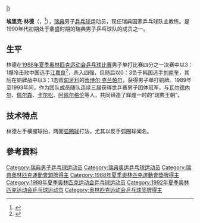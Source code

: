 {{Otheruses|other=名为埃里克·林德的其他人物|埃里克·林德 (帆船运动员)}}
{{noteTA|G1=Table Tennis}}
{{MedalTableTop}}
{{MedalSport | 男子[[乒乓球|乒乓球]]}}
{{MedalCountry | {{SWE}} }}
{{MedalCompetition|[[奥林匹克运动会乒乓球比赛|奥林匹克运动会]]}} 
{{MedalBronze| [[1988年夏季奥林匹克运动会乒乓球比赛|1988年 汉城]] | 男子单打}} 
{{MedalCompetition | [[世界乒乓球锦标赛|世界乒乓球锦标赛]]}} 
{{MedalSilver| [[1983年世界乒乓球锦标赛|1983年 东京]]|男子团体}} 
{{MedalSilver| [[1985年世界乒乓球锦标赛|1985年 哥德堡]]|男子团体}} 
{{MedalSilver| [[1987年世界乒乓球锦标赛|1987年 新德里]]|男子团体}} 
{{MedalGold| [[1989年世界乒乓球锦标赛|1989年 多特蒙德]]|男子团体}} 
{{MedalGold| [[1991年世界乒乓球锦标赛|1991年 千叶]]|男子团体}}
{{MedalBronze| [[1991年世界乒乓球锦标赛|1991年 千叶]]|男子双打}} 
{{MedalGold| [[1993年世界乒乓球锦标赛|1993年 哥特堡]]|男子团体}} 
{{MedalSilver| [[1995年世界乒乓球锦标赛|1995年 天津]] |男子团体}} 
{{MedalBronze| [[1995年世界乒乓球锦标赛|1995年 天津]] | 混合双打}} 
{{MedalCompetition | [[乒乓球世界杯|乒乓球世界杯]]}} 
{{MedalGold| 1990年 千叶 | 男子团体}} 
{{MedalSilver| 1991年 巴塞罗那 | 男子团体}} 
{{MedalCompetition | 欧洲乒乓球锦标赛}} 
{{MedalGold| 1980年 伯尔尼 | 男子团体}}
{{MedalBronze| 1982年 布达佩斯 | 男子双打}}
{{MedalSilver| 1984年 莫斯科 | 男子双打}} 
{{MedalGold| 1986年 布拉格 | 男子团体}} 
{{MedalGold| 1986年 布拉格 | 男子双打}}
{{MedalGold| 1988年 巴黎 | 男子团体}} 
{{MedalBronze| 1988年 巴黎 | 男子双打}}
{{MedalGold| 1990年 哥特堡 | 男子团体}} 
{{MedalGold| 1992年 斯图加特 | 男子团体}} 
{{MedalGold| 1992年 斯图加特 | 男子双打}}
{{MedalSilver| 1994年 伯明翰 | 男子团体}} 
{{MedalGold| 1996年 布拉迪斯拉发 | 男子团体}}
{{MedalSilver| 1998年 埃因霍温 | 混合双打}} 
|}

'''埃里克·林德'''（{{lang-sv|Erik Lindh}}，{{bd|1964年|5月24日|catIdx=Lindh, Erik}}<ref>{{Cite web |url=http://www.databaseolympics.com/players/playerpage.htm?ilkid=LINDHERI01 |title=Erick Lindh |accessdate=2008-08-03 |archive-date=2007-09-30 |archive-url=https://web.archive.org/web/20070930051845/http://www.databaseolympics.com/players/playerpage.htm?ilkid=LINDHERI01 |dead-url=no }}</ref>），[[瑞典|瑞典]]男子[[乒乓球|乒乓球]]运动员，现任瑞典国家乒乓球队主教练。是1990年代初期处于鼎盛时期的瑞典男子乒乓球队的成员之一。

== 生平 ==
林德在[[1988年夏季奥林匹克运动会乒乓球比赛|1988年夏季奥林匹克运动会乒乓球比赛]]男子单打比赛四分之一决赛中以3：1爆冷击败中国选手[[江嘉良|江嘉良]]<ref>{{Cite web |url=http://v.youku.com/v_show/id_XMjA1ODM2NDA=.html |title=1988年汉城奥运会乒乓球男子单打四分之一决赛 林德vs江嘉良 |accessdate=2013-02-13 |archive-date=2020-06-06 |archive-url=https://web.archive.org/web/20200606204847/https://v.youku.com/v_show/id_XMjA1ODM2NDA=.html |dead-url=no }}</ref>，杀入四强，但随后以0：3负于韩国选手[[刘南奎|刘南奎]]，其后在铜牌战中以3：1击败[[匈牙利|匈牙利]]的[[蒂博尔·克兰帕尔|蒂博尔·克兰帕尔]]，获得男子单打铜牌。1989年至1993年间，作为团队成员随队连续三届获得世乒赛男子团体冠军，与[[扬·奥韦·瓦尔德内尔|瓦尔德内尔]]、[[约尔根·佩尔森|佩尔森]]、[[彼得·卡尔松|卡尔松]]、[[米卡埃尔·阿佩尔格伦|阿佩尔格伦]]等人，共同缔造了辉煌一时的“瑞典王朝”。

== 技术特点 ==
林德左手横握球拍，两面[[弧圈球|弧圈球]]打法，尤其以反手弧圈球闻名。

== 參考資料 ==
{{reflist}}

{{世界乒乓球锦标赛男子团体冠军}}
{{欧洲乒乓球锦标赛男子双打冠军}}
{{欧洲乒乓球锦标赛男子团体冠军}}

{{Authority control}}
{{DEFAULTSORT:Lindh, Erik}}
[[Category:瑞典男子乒乓球运动员|Category:瑞典男子乒乓球运动员]]
[[Category:瑞典奥运乒乓球运动员|Category:瑞典奥运乒乓球运动员]]
[[Category:瑞典奧林匹克運動會銅牌得主|Category:瑞典奧林匹克運動會銅牌得主]]
[[Category:1988年夏季奧林匹克運動會獎牌得主|Category:1988年夏季奧林匹克運動會獎牌得主]]
[[Category:1988年夏季奥林匹克运动会乒乓球运动员|Category:1988年夏季奥林匹克运动会乒乓球运动员]]
[[Category:1992年夏季奥林匹克运动会乒乓球运动员|Category:1992年夏季奥林匹克运动会乒乓球运动员]]
[[Category:奥林匹克运动会乒乓球奖牌得主|Category:奥林匹克运动会乒乓球奖牌得主]]